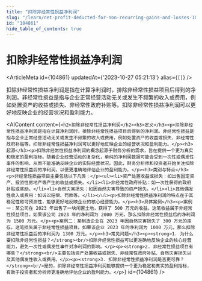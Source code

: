 ```yaml
---
title: "扣除非经常性损益净利润"
slug: "/learn/net-profit-deducted-for-non-recurring-gains-and-losses-104861"
id: "104861"
hide_table_of_contents: true
---
```



# 扣除非经常性损益净利润

<ArticleMeta id={104861} updatedAt={'2023-10-27 05:21:13'} alias={`[]`} />
<div className='border-solid border-b border-t-0 my-4 border-[var(--ifm-color-gray-300)]' />

扣除非经常性损益净利润是指在计算净利润时，排除非经常性损益项目后得到的净利润。非经常性损益是指与企业正常经营活动无关或发生不频繁的收入或费用，例如处置资产的收益或损失、非经常性政府补贴等。扣除非经常性损益净利润可以更好地反映企业的经营状况和盈利能力。

<AIContent content={`<h2>扣除非经常性损益净利润</h2><h3>定义</h3><p>扣除非经常性损益净利润是指在计算净利润时，排除非经常性损益项目后得到的净利润。非经常性损益是指与企业正常经营活动无关或发生不频繁的收入或费用，例如处置资产的收益或损失、非经常性政府补贴等。扣除非经常性损益净利润可以更好地反映企业的经营状况和盈利能力。</p><h3>起源</h3><p>扣除非经常性损益净利润的概念起源于财务分析的需求，旨在提供一个更为真实和稳定的盈利指标。随着企业经营活动的复杂化，单纯的净利润数据可能会受到一次性或偶发性事件的影响，从而不能准确反映企业的实际经营状况。因此，财务分析师和投资者开始关注扣除非经常性损益后的净利润，以便更准确地评估企业的盈利能力。</p><h3>类别与特点</h3><p>非经常性损益项目主要包括以下几类：</p><ul><li>资产处置收益或损失：如出售固定资产、投资性房地产等产生的收益或损失。</li><li>非经常性政府补贴：如一次性获得的政府补贴或奖励。</li><li>自然灾害损失：如因自然灾害导致的资产损失。</li><li>其他偶发性收入或费用：如诉讼赔偿、罚款等。</li></ul><p>扣除非经常性损益净利润的特点在于其稳定性和可预测性，能够更好地反映企业的核心经营能力。</p><h3>具体案例</h3><p>案例一：某公司在 2023 年出售了一块闲置土地，获得了 500 万元的收益。这笔收益属于非经常性损益项目。如果该公司 2023 年的净利润为 2000 万元，那么扣除非经常性损益后的净利润为 1500 万元。</p><p>案例二：某制造企业在 2023 年因自然灾害损失了 300 万元的库存。这笔损失属于非经常性损益项目。如果该企业 2023 年的净利润为 1000 万元，那么扣除非经常性损益后的净利润为 1300 万元。</p><h3>常见问题</h3><p><strong>1. 为什么要扣除非经常性损益？</strong><br/>扣除非经常性损益可以更准确地反映企业的核心经营能力，避免一次性或偶发性事件对净利润的影响。</p><p><strong>2. 非经常性损益项目有哪些？</strong><br/>主要包括资产处置收益或损失、非经常性政府补贴、自然灾害损失以及其他偶发性收入或费用。</p><p><strong>3. 扣除非经常性损益净利润是否更可靠？</strong><br/>是的，扣除非经常性损益净利润能够提供一个更为稳定和真实的盈利指标，有助于投资者和分析师更准确地评估企业的盈利能力。</p>`} id={104861} />
